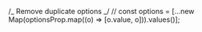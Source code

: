 /_ Remove duplicate options _/
// const options = [...new Map(optionsProp.map((o) => [o.value, o])).values()];
